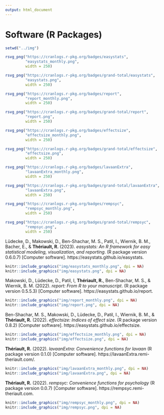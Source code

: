 ```yaml
---
output: html_document
---
```


\scriptsize
\setlength{\parindent}{-0.2in}
\setlength{\leftskip}{0.2in}
\setlength{\parskip}{8pt}

# Software (R Packages)

```r
setwd("../img")

rsvg_png("https://cranlogs.r-pkg.org/badges/easystats", 
         "easystats_monthly.png",
         width = 250)

rsvg_png("https://cranlogs.r-pkg.org/badges/grand-total/easystats", 
         "easystats.png",
         width = 250)

rsvg_png("https://cranlogs.r-pkg.org/badges/report", 
         "report_monthly.png",
         width = 250)

rsvg_png("https://cranlogs.r-pkg.org/badges/grand-total/report", 
         "report.png",
         width = 250)

rsvg_png("https://cranlogs.r-pkg.org/badges/effectsize", 
         "effectsize_monthly.png",
         width = 250)

rsvg_png("https://cranlogs.r-pkg.org/badges/grand-total/effectsize", 
         "effectsize.png",
         width = 250)

rsvg_png("https://cranlogs.r-pkg.org/badges/lavaanExtra", 
         "lavaanExtra_monthly.png",
         width = 250)

rsvg_png("https://cranlogs.r-pkg.org/badges/grand-total/lavaanExtra", 
         "lavaanExtra.png",
         width = 250)

rsvg_png("https://cranlogs.r-pkg.org/badges/rempsyc", 
         "rempsyc_monthly.png",
         width = 250)

rsvg_png("https://cranlogs.r-pkg.org/badges/grand-total/rempsyc", 
         "rempsyc.png",
         width = 250)
```

Lüdecke, D., Makowski, D., Ben-Shachar, M. S., Patil, I., Wiernik, B. M., Bacher, E., & **Thériault, R.** (2023). *easystats: An R framework for easy statistical modeling, visualization, and reporting*. (R package version 0.6.0.7) [Computer software]. https://easystats.github.io/easystats.
```r
knitr::include_graphics("img/easystats_monthly.png", dpi = NA)
knitr::include_graphics("img/easystats.png", dpi = NA)
```

Makowski, D., Lüdecke, D., Patil, I, **Thériault, R.**, Ben-Shachar, M. S., & Wiernik, B. M. (2022). *report: From R to your manuscript*. (R package version 0.5.5.3) [Computer software]. https://easystats.github.io/report.
```r
knitr::include_graphics("img/report_monthly.png", dpi = NA)
knitr::include_graphics("img/report.png", dpi = NA)
```

Ben-Shachar, M. S., Makowski, D., Lüdecke, D., Patil, I., Wiernik, B. M., & **Thériault, R.** (2022). *effectsize: Indices of effect size*. (R package version 0.8.2) [Computer software]. https://easystats.github.io/effectsize.
```r
knitr::include_graphics("img/effectsize_monthly.png", dpi = NA)
knitr::include_graphics("img/effectsize.png", dpi = NA)
```

**Thériault, R.** (2022). *lavaanExtra: Convenience functions for lavaan* 
(R package version 0.1.0) [Computer software]. https://lavaanExtra.remi-theriault.com/.
```r
knitr::include_graphics("img/lavaanExtra_monthly.png", dpi = NA)
knitr::include_graphics("img/lavaanExtra.png", dpi = NA)
```

**Thériault, R.** (2022). *rempsyc: Convenience functions for psychology* 
(R package version 0.0.7) [Computer software]. https://rempsyc.remi-theriault.com.
```r
knitr::include_graphics("img/rempsyc_monthly.png", dpi = NA)
knitr::include_graphics("img/rempsyc.png", dpi = NA)
```